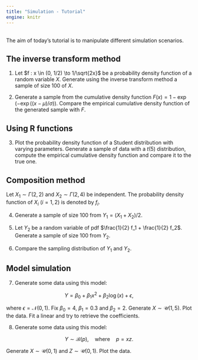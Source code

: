 ```yaml
---
title: "Simulation - Tutorial"
engine: knitr
---
```


<br>
The aim of today's tutorial is to manipulate different simulation scenarios.


## The inverse transform method

1. Let $f : x \in (0, 1/2) \to 1/\sqrt{2x}$ be a probability density function of a random variable $X$. Generate using the inverse transform method a sample of size 100 of $X$.

2. Generate a sample from the cumulative density function $F(x)=1- \exp(-\exp((x-\mu)/\sigma))$. Compare the empirical cumulative density function of the generated sample with $F$.

## Using R functions

3. Plot the probability density function of a Student distribution with varying parameters. Generate a sample of data with a $t(5)$ distribution, compute the empirical cumulative density function and compare it to the true one.

## Composition method

Let $X_1 \sim \Gamma(2,2)$ and $X_2 \sim \Gamma(2,4)$ be independent.
The probability density function of $X_i$ $(i=1,2)$ is denoted by $f_i$.

4. Generate a sample of size $100$ from $Y_1 = (X_1+X_2)/2$.

5. Let $Y_2$ be a random variable of pdf $\frac{1}{2} f_1 + \frac{1}{2} f_2$. Generate a sample of size 100 from $Y_2$.

6. Compare the sampling distribution of $Y_1$ and $Y_2.$

## Model simulation

7. Generate some data using this model:

$$ Y = \beta_0 + \beta_1 x^2 + \beta_2 \log(x) + \epsilon,$$

where $\epsilon = \mathcal{N}(0, 1)$. Fix $\beta_0 = 4$, $\beta_1 = 0.3$ and $\beta_2 = 2$.
Generate $X \sim \mathcal{U}(1, 5)$. Plot the data. Fit a linear and try to retrieve the coefficients.

8. Generate some data using this model:

$$ Y \sim \mathcal{B}(p), \quad\text{where}\quad p = xz.$$

Generate $X \sim \mathcal{U}(0, 1)$ and $Z \sim \mathcal{U}(0, 1)$. Plot the data.